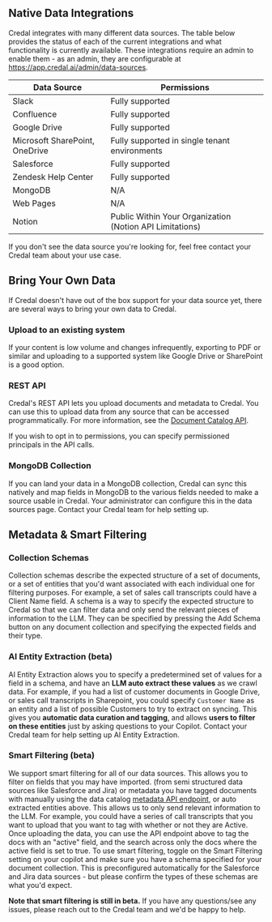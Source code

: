 ## Native Data Integrations

Credal integrates with many different data sources. The table below provides the status of each of the current integrations and what functionality is currently available.
These integrations require an admin to enable them - as an admin, they are configurable at https://app.credal.ai/admin/data-sources.

| Data Source                    | Permissions                                              |
| ------------------------------ | -------------------------------------------------------- |
| Slack                          | Fully supported                                          |
| Confluence                     | Fully supported                                          |
| Google Drive                   | Fully supported                                          |
| Microsoft SharePoint, OneDrive | Fully supported in single tenant environments            |
| Salesforce                     | Fully supported                                          |
| Zendesk Help Center            | Fully supported                                          |
| MongoDB                        | N/A                                                      |
| Web Pages                      | N/A                                                      |
| Notion                         | Public Within Your Organization (Notion API Limitations) |

If you don't see the data source you're looking for, feel free contact your Credal team about your use case.

## Bring Your Own Data

If Credal doesn't have out of the box support for your data source yet, there are several ways to bring your own data to Credal.

### Upload to an existing system

If your content is low volume and changes infrequently, exporting to PDF or similar and uploading to a supported system like Google Drive or SharePoint is a good option.

### REST API

Credal's REST API lets you upload documents and metadata to Credal. You can use this to upload data from any source that can be accessed programmatically. For more information, see the [Document Catalog API](/api-reference/document-catalog/upload-document-contents).

If you wish to opt in to permissions, you can specify permissioned principals in the API calls.

### MongoDB Collection

If you can land your data in a MongoDB collection, Credal can sync this natively and map fields in MongoDB to the various fields needed to make a source usable in Credal.
Your administrator can configure this in the data sources page. Contact your Credal team for help setting up.

## Metadata & Smart Filtering

### Collection Schemas

Collection schemas describe the expected structure of a set of documents, or a set of entities that you'd want associated with each individual one for filtering purposes.
For example, a set of sales call transcripts could have a Client Name field. A schema is a way to specify the expected structure to Credal so that we can filter data and only send the relevant pieces of information to the LLM.
They can be specified by pressing the Add Schema button on any document collection and specifying the expected fields and their type.

### AI Entity Extraction (beta)

AI Entity Extraction alows you to specify a predetermined set of values for a field in a schema, and have an **LLM auto extract these values** as we crawl data.
For example, if you had a list of customer documents in Google Drive, or sales call transcripts in Sharepoint, you could specify `Customer Name` as an entity and a list of possible Customers to try to extract on syncing. This gives you **automatic data curation and tagging**, and allows **users to filter on these entities** just by asking questions to your Copilot. Contact your Credal team for help setting up AI Entity Extraction.

### Smart Filtering (beta)

We support smart filtering for all of our data sources. This allows you to filter on fields that you may have imported.
(from semi structured data sources like Salesforce and Jira) or metadata you have tagged documents with manually using the data catalog [metadata API endpoint](/api-reference/document-catalog/metadata), or auto extracted entities above. This allows us to only send relevant information to the LLM.
For example, you could have a series of call transcripts that you want to upload that you want to tag with whether or not they are Active. Once uploading the data, you can use the API endpoint above to tag the docs with an "active" field, and the search across only the docs where the active field is set to true.
To use smart filtering, toggle on the Smart Filtering setting on your copilot and make sure you have a schema specified for your document collection. This is preconfigured automatically for the Salesforce and Jira data sources - but please confirm the types of these schemas are what you'd expect.

**Note that smart filtering is still in beta.** If you have any questions/see any issues, please reach out to the Credal team and we'd be happy to help.
